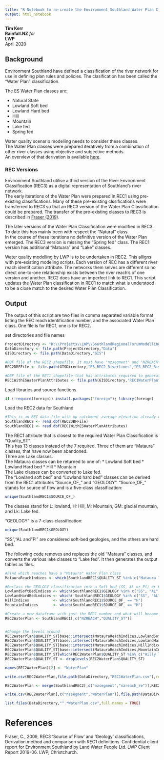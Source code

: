 ```yaml
---
title: "R Notebook to re-create the Environment Southland Water Plan Classification."
output: html_notebook
---
```


**Tim Kerr**  
**Rainfall.NZ** *for*  
**LWP**  
April 2020  

## Background 
Environment Southland have defined a classification of the river network for use in defining plan rules and policies. The clasification has been called the "Water Plan" classification.  

The ES Water Plan classes are:

* Natural State  
* Lowland Soft bed  
* Lowland Hard bed  
* Hill  
* Mountain  
* Lake fed  
* Spring fed  

Water quality scenario modeliing needs to consider these classes.  
The Water Plan classes were prepared iteratively from a combination of other river classes using objective and subjective methods.  
An overview of that derivation is available [here](https://harrcons.sharepoint.com/:w:/r/sites/SouthlandRegionalForumModelling/Shared%20Documents/Data/WaterPlanClassesREC2/how%20the%20management%20classes%20were%20mapped.docx?d=w5372cb3cb8a64d6e88220080ffa092e5&csf=1&web=1&e=DyXY1L).  

### REC Versions  
Environment Southland utilise a third version of the River Environment Classification (REC3) as a digital representation of Southland's river network.  
The early iterations of the Water Plan were prepared in REC1 using pre-existing classifications. Many of these pre-existing clssifications were transferred to REC3 so that an REC3 version of the Water Plan Classification could be prepared. The transfer of the pre-existing classes to REC3 is described in [Fraser (2019)](https://harrcons.sharepoint.com/:w:/r/sites/SouthlandRegionalCouncilJointProjects/Shared%20Documents/Report/REC3_ClassificationReport_v2.docx?d=wc80607d04b0c4476abdbf465132ed5ef&csf=1&web=1&e=wfW452).  

The later versions of the Water Plan Classification were modified in REC3. To date this has mainly been with respect the "Natural" class.  
In the course of these iterations no definitive version of the Water Plan emerged. The REC3 version is missing the "Spring fed" class. The REC1 version has additional "Matuara" and "Lake" classes.  

Water quality modelling by LWP is to be undertaken in REC2. This alligns with pre-existing modeling scripts.
Each version of REC has a different river reach identification attribute. The networks them selves are different so no direct one-to-one relationship exists between the river reach's of one version and another. REC2 does have an imperfect link to REC1.
This script updates the Water Plan classification in REC1 to match what is understood to be a close match to the desired Water Plan Classification.  

## Output
The output of this script are two files in comma separated variable format listing the REC reach identification number, and the associated Water Plan class. One file is for REC1, one is for REC2.



set directories and file names
```r
ProjectDirectory <- "D:\\Projects\\LWP\\SouthlandRegionalForumModelling"
DataDirectory <- file.path(ProjectDirectory,"Data")
GISDirectory <- file.path(DataDirectory,"GIS")

#DBF file of the REC2 shapefile. It must have "nzsegment" and "NZREACH" attributes
REC2DBFFile <- file.path(GISDirectory,"ES_REC2_Riverlines","ES_REC2_Riverlines.dbf")

#DBF file of the REC1 shapefile that has attributes required to generate the Water Plan
REC1WithESWaterPlanAttributes <- file.path(GISDirectory,"REC1WaterPlan","REC1WaterPlan.dbf")
```


Load libraries and source functions
```r
if (!require(foreign)) install.packages("foreign"); library(foreign)                #enables loading of a DBF file

```

Load the REC2 data for Southland
```r
#This is an REC data file with up catchment average elevation already calculated.
SouthlandREC2 <- read.dbf(REC2DBFFile)
SouthlandREC1 <- read.dbf(REC1WithESWaterPlanAttributes)

```


The REC1 attribute that is closest to the required Water Plan Classification is "Quality_ST".  
This has 13 classes instead of the 7 required. Three of them are "Mataura" classes, that have now been abandoned.  
Three are Lake classes.  
The Mataura classes can be returned to one of:
* Lowland Soft bed
* Lowland Hard bed
* Hill
* Mountain  
The Lake classes can be converted to Lake fed.  
The "Lowland soft bed" and "Lowland hard bed" classes can be derived from the REC1 attributes "Source_OF_" and "GEOLOGY".
"Source_OF_" stands for source of flow and is a five-class classification:
```r
unique(SouthlandREC1$SOURCE_OF_)
```
The classes stand for L: lowland, H: Hill, M: Mountain, GM: glacial mountain, and Lk: Lake fed.  

"GEOLOGY" is a 7-class classification:
```r
unique(SouthlandREC1$GEOLOGY)
```
"SS","AL and "Pl" are considered soft-bed geologies, and the others are hard bed.

The following code removes and replaces the old "Mataura" classes, and converts the various lake classes to "Lake fed".
It then generates the output tables as files.

```r
#Find which reaches have a "Mataura" Water Plan class
MatauraReachIndices <- which(SouthlandREC1$QUALITY_ST %in% c("Mataura 1","Mataura 2","Mataura 3") )

#Reclass the GEOLOGY classification into a Soft bed (SS, AL or Pl) or Hard Bed (everything else)
LowlandSoftBedIndices <- which(SouthlandREC1$GEOLOGY %in% c("SS", "AL", "Pl") & SouthlandREC1$SOURCE_OF_ == "L")
LowlandHardBedindices <- which(!SouthlandREC1$GEOLOGY %in% c("SS", "AL", "Pl") & SouthlandREC1$SOURCE_OF_ == "L")
HillIndices           <- which(SouthlandREC1$SOURCE_OF_ == "H")
MountainIndices       <- which(SouthlandREC1$SOURCE_OF_ == "M")

#Create a new dataframe with just the REC1 number and what will become the Water Plan class
REC2WaterPlan <- SouthlandREC1[,c("NZREACH","QUALITY_ST")]


#Change the levels around
REC2WaterPlan$QUALITY_ST[base::intersect(MatauraReachIndices,LowlandSoftBedIndices)] <- "Lowland soft bed"
REC2WaterPlan$QUALITY_ST[base::intersect(MatauraReachIndices,LowlandHardBedindices)] <- "Lowland hard bed"
REC2WaterPlan$QUALITY_ST[base::intersect(MatauraReachIndices,HillIndices)]           <- "Hill"
REC2WaterPlan$QUALITY_ST[base::intersect(MatauraReachIndices,MountainIndices)]       <- "Mountain"
REC2WaterPlan$QUALITY_ST[which(REC2WaterPlan$QUALITY_ST %in% c("Hilly lakes","Mountain lakes","Lowland / Coastal lakes"))] <- "Lake fed"
REC2WaterPlan$QUALITY_ST <- droplevels(REC2WaterPlan$QUALITY_ST)

names(REC2WaterPlan)[2] <- "WaterPlan"

write.csv(REC2WaterPlan,file.path(DataDirectory,"REC1WaterPlan.csv"),row.names = FALSE)

REC2WaterPlan <- merge(SouthlandREC2[,c("nzsegment","nzreach_re")],REC2WaterPlan,by.x="nzreach_re",by.y="NZREACH",type="left")

write.csv(REC2WaterPlan[,c("nzsegment","WaterPlan")],file.path(DataDirectory,"REC2WaterPlanV0.csv"),row.names=FALSE)

list.files(DataDirectory,"^.*WaterPlan.csv",full.names = TRUE)
```

# References
Fraser, C., 2009, REC3 ‘Source of Flow’ and ‘Geology’ classifications, Derivation method and comparison with REC1 definitions. Confidential client report for Environment Southland by Land Water People Ltd. LWP Client Report 2019-06. LWP, Christchurch.  


